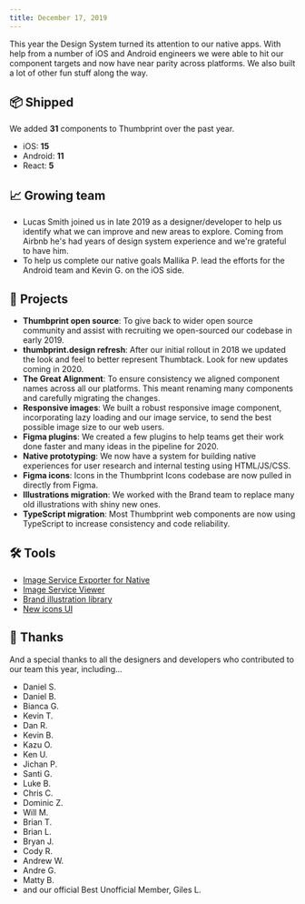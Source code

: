 ```yaml
---
title: December 17, 2019
---
```


This year the Design System turned its attention to our native apps. With help from a number of iOS and Android engineers we were able to hit our component targets and now have near parity across platforms. We also built a lot of other fun stuff along the way.

## 📦 Shipped

We added **31** components to Thumbprint over the past year.

-   iOS: **15**
-   Android: **11**
-   React: **5**

## 📈 Growing team

-   Lucas Smith joined us in late 2019 as a designer/developer to help us identify what we can improve and new areas to explore. Coming from Airbnb he's had years of design system experience and we're grateful to have him.
-   To help us complete our native goals Mallika P. lead the efforts for the Android team and Kevin G. on the iOS side.

## 🧰 Projects

-   **Thumbprint open source**: To give back to wider open source community and assist with recruiting we open-sourced our codebase in early 2019.
-   **thumbprint.design refresh**: After our initial rollout in 2018 we updated the look and feel to better represent Thumbtack. Look for new updates coming in 2020.
-   **The Great Alignment**: To ensure consistency we aligned component names across all our platforms. This meant renaming many components and carefully migrating the changes.
-   **Responsive images**: We built a robust responsive image component, incorporating lazy loading and our image service, to send the best possible image size to our web users.
-   **Figma plugins**: We created a few plugins to help teams get their work done faster and many ideas in the pipeline for 2020.
-   **Native prototyping**: We now have a system for building native experiences for user research and internal testing using HTML/JS/CSS.
-   **Figma icons**: Icons in the Thumbprint Icons codebase are now pulled in directly from Figma.
-   **Illustrations migration**: We worked with the Brand team to replace many old illustrations with shiny new ones.
-   **TypeScript migration**: Most Thumbprint web components are now using TypeScript to increase consistency and code reliability.

## 🛠️ Tools

-   [Image Service Exporter for Native](https://images.thumbprint.design/tools/image-exporter/)
-   [Image Service Viewer](https://images.thumbprint.design/tools/image-viewer)
-   [Brand illustration library](https://images.thumbprint.design/tools/illus-library/index.html)
-   [New icons UI](https://icons.thumbprint.design)

## 🤗 Thanks

And a special thanks to all the designers and developers who contributed to our team this year, including...

-   Daniel S.
-   Daniel B.
-   Bianca G.
-   Kevin T.
-   Dan R.
-   Kevin B.
-   Kazu O.
-   Ken U.
-   Jichan P.
-   Santi G.
-   Luke B.
-   Chris C.
-   Dominic Z.
-   Will M.
-   Brian T.
-   Brian L.
-   Bryan J.
-   Cody R.
-   Andrew W.
-   Andre G.
-   Matty B.
-   and our official Best Unofficial Member, Giles L.
